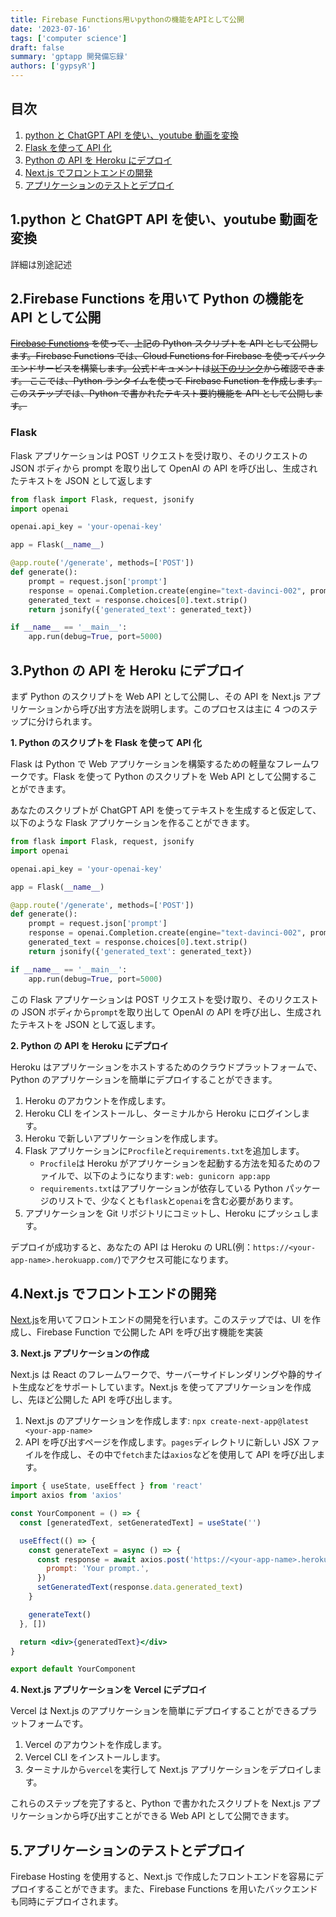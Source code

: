 ```yaml
---
title: Firebase Functions用いpythonの機能をAPIとして公開
date: '2023-07-16'
tags: ['computer science']
draft: false
summary: 'gptapp 開発備忘録'
authors: ['gypsyR']
---
```


## 目次

1. [python と ChatGPT API を使い、youtube 動画を変換](#1)
2. [Flask を使って API 化](#2)
3. [Python の API を Heroku にデプロイ](#3)
4. [Next.js でフロントエンドの開発](#4)
5. [アプリケーションのテストとデプロイ](#5)

<a id="1"></a>
## 1.python と ChatGPT API を使い、youtube 動画を変換

詳細は別途記述

<a id="2"></a>
## 2.Firebase Functions を用いて Python の機能を API として公開

~~[Firebase Functions](https://firebase.google.com/docs/functions?hl=ja) を使って、上記の Python スクリプトを API として公開します。Firebase Functions では、Cloud Functions for Firebase を使ってバックエンドサービスを構築します。公式ドキュメントは[以下のリンク](https://firebase.google.com/docs/functions?hl=ja)から確認できます。 ここでは、Python ランタイムを使って Firebase Function を作成します。このステップでは、Python で書かれたテキスト要約機能を API として公開します。~~

### Flask

Flask アプリケーションは POST リクエストを受け取り、そのリクエストの JSON ボディから prompt を取り出して OpenAI の API を呼び出し、生成されたテキストを JSON として返します

```python
from flask import Flask, request, jsonify
import openai

openai.api_key = 'your-openai-key'

app = Flask(__name__)

@app.route('/generate', methods=['POST'])
def generate():
    prompt = request.json['prompt']
    response = openai.Completion.create(engine="text-davinci-002", prompt=prompt, max_tokens=100)
    generated_text = response.choices[0].text.strip()
    return jsonify({'generated_text': generated_text})

if __name__ == '__main__':
    app.run(debug=True, port=5000)

```

<a id="3"></a>

## 3.Python の API を Heroku にデプロイ

まず Python のスクリプトを Web API として公開し、その API を Next.js アプリケーションから呼び出す方法を説明します。このプロセスは主に 4 つのステップに分けられます。

**1. Python のスクリプトを Flask を使って API 化**

Flask は Python で Web アプリケーションを構築するための軽量なフレームワークです。Flask を使って Python のスクリプトを Web API として公開することができます。

あなたのスクリプトが ChatGPT API を使ってテキストを生成すると仮定して、以下のような Flask アプリケーションを作ることができます。

```python
from flask import Flask, request, jsonify
import openai

openai.api_key = 'your-openai-key'

app = Flask(__name__)

@app.route('/generate', methods=['POST'])
def generate():
    prompt = request.json['prompt']
    response = openai.Completion.create(engine="text-davinci-002", prompt=prompt, max_tokens=100)
    generated_text = response.choices[0].text.strip()
    return jsonify({'generated_text': generated_text})

if __name__ == '__main__':
    app.run(debug=True, port=5000)
```

この Flask アプリケーションは POST リクエストを受け取り、そのリクエストの JSON ボディから`prompt`を取り出して OpenAI の API を呼び出し、生成されたテキストを JSON として返します。

**2. Python の API を Heroku にデプロイ**

Heroku はアプリケーションをホストするためのクラウドプラットフォームで、Python のアプリケーションを簡単にデプロイすることができます。

1. Heroku のアカウントを作成します。
2. Heroku CLI をインストールし、ターミナルから Heroku にログインします。
3. Heroku で新しいアプリケーションを作成します。
4. Flask アプリケーションに`Procfile`と`requirements.txt`を追加します。
   - `Procfile`は Heroku がアプリケーションを起動する方法を知るためのファイルで、以下のようになります: `web: gunicorn app:app`
   - `requirements.txt`はアプリケーションが依存している Python パッケージのリストで、少なくとも`flask`と`openai`を含む必要があります。
5. アプリケーションを Git リポジトリにコミットし、Heroku にプッシュします。

デプロイが成功すると、あなたの API は Heroku の URL(例：`https://<your-app-name>.herokuapp.com/`)でアクセス可能になります。

<a id="4"></a>

## 4.Next.js でフロントエンドの開発

[Next.js](https://nextjs.org/docs)を用いてフロントエンドの開発を行います。このステップでは、UI を作成し、Firebase Function で公開した API を呼び出す機能を実装

**3. Next.js アプリケーションの作成**

Next.js は React のフレームワークで、サーバーサイドレンダリングや静的サイト生成などをサポートしています。Next.js を使ってアプリケーションを作成し、先ほど公開した API を呼び出します。

1. Next.js のアプリケーションを作成します: `npx create-next-app@latest <your-app-name>`
2. API を呼び出すページを作成します。`pages`ディレクトリに新しい JSX ファイルを作成し、その中で`fetch`または`axios`などを使用して API を呼び出します。

```jsx
import { useState, useEffect } from 'react'
import axios from 'axios'

const YourComponent = () => {
  const [generatedText, setGeneratedText] = useState('')

  useEffect(() => {
    const generateText = async () => {
      const response = await axios.post('https://<your-app-name>.herokuapp.com/generate', {
        prompt: 'Your prompt.',
      })
      setGeneratedText(response.data.generated_text)
    }

    generateText()
  }, [])

  return <div>{generatedText}</div>
}

export default YourComponent
```

**4. Next.js アプリケーションを Vercel にデプロイ**

Vercel は Next.js のアプリケーションを簡単にデプロイすることができるプラットフォームです。

1. Vercel のアカウントを作成します。
2. Vercel CLI をインストールします。
3. ターミナルから`vercel`を実行して Next.js アプリケーションをデプロイします。

これらのステップを完了すると、Python で書かれたスクリプトを Next.js アプリケーションから呼び出すことができる Web API として公開できます。

<a id="5"></a>

## 5.アプリケーションのテストとデプロイ

Firebase Hosting を使用すると、Next.js で作成したフロントエンドを容易にデプロイすることができます。また、Firebase Functions を用いたバックエンドも同時にデプロイされます。
